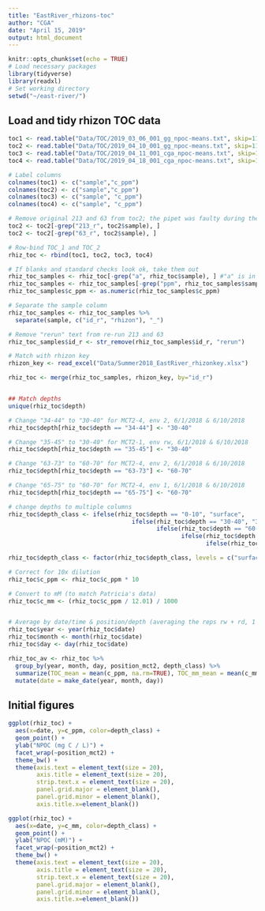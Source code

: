 ```yaml
---
title: "EastRiver_rhizons-toc"
author: "CGA"
date: "April 15, 2019"
output: html_document
---
```


```r
knitr::opts_chunk$set(echo = TRUE)
# Load necessary packages
library(tidyverse)
library(readxl)
# Set working directory
setwd("~/east-river/")
```

## Load and tidy rhizon TOC data
```r
toc1 <- read.table("Data/TOC/2019_03_06_001_gg_npoc-means.txt", skip=11, fill=TRUE)[, c(3,5)]
toc2 <- read.table("Data/TOC/2019_04_10_001_gg_npoc-means.txt", skip=11, fill=TRUE)[, c(3,5)]
toc3 <- read.table("Data/TOC/2019_04_11_001_cga_npoc-means.txt", skip=11, fill=TRUE)[, c(3,5)]
toc4 <- read.table("Data/TOC/2019_04_18_001_cga_npoc-means.txt", skip=11, fill=TRUE)[, c(3,5)]

# Label columns
colnames(toc1) <- c("sample","c_ppm")
colnames(toc2) <- c("sample","c_ppm")
colnames(toc3) <- c("sample", "c_ppm")
colnames(toc4) <- c("sample", "c_ppm")

# Remove original 213 and 63 from toc2; the pipet was faulty during the first run so the dilution was off; they were re-run on toc4
toc2 <- toc2[-grep("213_r", toc2$sample), ]
toc2 <- toc2[-grep("63_r", toc2$sample), ]

# Row-bind TOC_1 and TOC_2
rhiz_toc <- rbind(toc1, toc2, toc3, toc4)

# If blanks and standard checks look ok, take them out
rhiz_toc_samples <- rhiz_toc[-grep("a", rhiz_toc$sample), ] #"a" is in words blank & standard
rhiz_toc_samples <- rhiz_toc_samples[-grep("ppm", rhiz_toc_samples$sample), ] #remove 10ppm
rhiz_toc_samples$c_ppm <- as.numeric(rhiz_toc_samples$c_ppm)

# Separate the sample column
rhiz_toc_samples <- rhiz_toc_samples %>%
  separate(sample, c("id_r", "rhizon"), "_")

# Remove "rerun" text from re-run 213 and 63
rhiz_toc_samples$id_r <- str_remove(rhiz_toc_samples$id_r, "rerun")

# Match with rhizon key
rhizon_key <- read_excel("Data/Summer2018_EastRiver_rhizonkey.xlsx")

rhiz_toc <- merge(rhiz_toc_samples, rhizon_key, by="id_r")


## Match depths
unique(rhiz_toc$depth)

# Change "34-44" to "30-40" for MCT2-4, env 2, 6/1/2018 & 6/10/2018
rhiz_toc$depth[rhiz_toc$depth == "34-44"] <- "30-40"

# Change "35-45" to "30-40" for MCT2-1, env rw, 6/1/2018 & 6/10/2018
rhiz_toc$depth[rhiz_toc$depth == "35-45"] <- "30-40"

# Change "63-73" to "60-70" for MCT2-4, env 2, 6/1/2018 & 6/10/2018
rhiz_toc$depth[rhiz_toc$depth == "63-73"] <- "60-70"

# Change "65-75" to "60-70" for MCT2-4, env 1, 6/1/2018 & 6/10/2018
rhiz_toc$depth[rhiz_toc$depth == "65-75"] <- "60-70"

# change depths to multiple columns
rhiz_toc$depth_class <- ifelse(rhiz_toc$depth == "0-10", "surface",
                                   ifelse(rhiz_toc$depth == "30-40", "30-40",
                                          ifelse(rhiz_toc$depth == "60-70", "60-80",
                                                 ifelse(rhiz_toc$depth == "70-80", "60-80",
                                                        ifelse(rhiz_toc$depth == "80-90", "80-100", "80-100")))))

rhiz_toc$depth_class <- factor(rhiz_toc$depth_class, levels = c("surface", "30-40", "60-80", "80-100"))

# Correct for 10x dilution
rhiz_toc$c_ppm <- rhiz_toc$c_ppm * 10

# Convert to mM (to match Patricia's data)
rhiz_toc$c_mm <- (rhiz_toc$c_ppm / 12.01) / 1000


# Average by date/time & position/depth (averaging the reps rw + rd, 1 + 2, etc.)
rhiz_toc$year <- year(rhiz_toc$date)
rhiz_toc$month <- month(rhiz_toc$date)
rhiz_toc$day <- day(rhiz_toc$date)

rhiz_toc_av <- rhiz_toc %>%
  group_by(year, month, day, position_mct2, depth_class) %>%
  summarize(TOC_mean = mean(c_ppm, na.rm=TRUE), TOC_mm_mean = mean(c_mm, na.rm=TRUE)) %>%
  mutate(date = make_date(year, month, day))

```

## Initial figures
```r
ggplot(rhiz_toc) +
  aes(x=date, y=c_ppm, color=depth_class) +
  geom_point() +
  ylab("NPOC (mg C / L)") +
  facet_wrap(~position_mct2) +
  theme_bw() +
  theme(axis.text = element_text(size = 20),
        axis.title = element_text(size = 20),
        strip.text.x = element_text(size = 20),
        panel.grid.major = element_blank(),
        panel.grid.minor = element_blank(),
        axis.title.x=element_blank())

ggplot(rhiz_toc) +
  aes(x=date, y=c_mm, color=depth_class) +
  geom_point() +
  ylab("NPOC (mM)") +
  facet_wrap(~position_mct2) +
  theme_bw() +
  theme(axis.text = element_text(size = 20),
        axis.title = element_text(size = 20),
        strip.text.x = element_text(size = 20),
        panel.grid.major = element_blank(),
        panel.grid.minor = element_blank(),
        axis.title.x=element_blank())
```